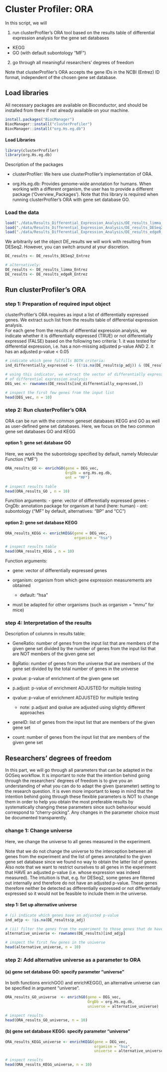 
# Cluster Profiler: ORA


 In this script, we will 
 
 1. run clusterProfiler's ORA tool based on the results table of differential expression analysis for the gene set databases 
 
 - KEGG 
 - GO (with default subontology "MF")
 
2. go through all meaningful researchers' degrees of freedom 

Note that clusterProfiler's ORA accepts the gene IDs in the NCBI (Entrez) ID format, independent of the chosen gene set database.


## Load libraries 

All necessary packages are available on Bioconductor, and should be installed from there if not already available on your machine.

```r
install.packages("BiocManager")
BiocManager::install("clusterProfiler")
BiocManager::install("org.Hs.eg.db")
```

#### Load Libraries 
```r

library(clusterProfiler)
library(org.Hs.eg.db)
```

Description of the packages 

- clusterProfiler: We here use clusterProfiler's implementation of ORA. 

- org.Hs.eg.db: Provides genome-wide annotation for humans. When working with a different organism,  the user has to provide a different package ('Overview_Packages'). Note that this library is required when running clusterProfiler's ORA with gene set database GO.

### Load the data 

```r
load("./data/Results_Differential_Expression_Analysis/DE_results_limma_Entrez.Rdata")
load("./data/Results_Differential_Expression_Analysis/DE_results_DESeq2_Entrez.Rdata")
load("./data/Results_Differential_Expression_Analysis/DE_results_edgeR_Entrez.Rdata")
```

We arbitrarily set the object DE_results we will work with resulting from DESeq2. However, you can switch around at your discretion. 

```r
DE_results <- DE_results_DESeq2_Entrez

# alternatively: 
DE_results <- DE_results_limma_Entrez
DE_results <- DE_results_edgeR_Entrez

```

## Run clusterProfiler's ORA 

### step 1: Preparation of required input object 

clusterProfiler's ORA requires as input a list of differentially expressed genes. We extract such list from the results table of differential expression analysis. \
For each gene from the results of differential expression analysis, we indicate whether it is differentially expressed (TRUE) or not differentially expressed (FALSE) based on the following two criteria: 
1.  it was tested for differential expression, i.e. has a non-missing adjusted p-value AND
2. it has an adjusted p-value < 0.05

```r
# indicate which gene fulfills BOTH criteria: 
ind_differentially_expressed <- ((!is.na(DE_results$p_adj)) & (DE_results$p_adj<0.05))

# using this indicator, we extract the vector of differentially expressed genes from the results
# of differential expression analysis 
DEG_vec <- rownames(DE_results[ind_differentially_expressed,])

# inspect the first few genes from the input list 
head(DEG_vec, n = 10)
```

### step 2: Run clusterProfiler's ORA 

ORA can be run with the common geneset databases KEGG and GO as well as user-defined gene set databases. Here, we focus on the two common gene set databases GO and KEGG 

#### option 1: gene set database GO
Here, we work the the subontology specified by default, namely Molecular Function ("MF")

```r
ORA_results_GO <- enrichGO(gene = DEG_vec, 
                           OrgDb = org.Hs.eg.db, 
                           ont = "MF") 

# inspect results table 
head(ORA_results_GO , n = 10)
```

Function arguments: 
- gene: vector of differentially expressed genes 
- OrgDb: annotation package for organism at hand (here: human)
- ont: subontology ("MF" by default, alternatives: "BP" and "CC")


#### option 2: gene set database KEGG 

```r
ORA_results_KEGG <- enrichKEGG(gene = DEG_vec, 
                               organism = "hsa")

# inspect results table 
head(ORA_results_KEGG , n = 10)
```
 Function arguments: 
 
- gene: vector of differentially expressed genes 

- organism: organism from which gene expression measurements are obtained

  + default: "hsa"
 
- must be adapted for other organisms (such as organism = "mmu" for mice)



### step 4: Interpretation of the results

Description of columns in results table: 

- GeneRatio: number of genes from the input list that are members of the given gene set divided by the number of genes from the input list that are NOT members of the given gene set 

- BgRatio: number of genes from the universe that are members of the gene set divided by the total number of genes in the universe 

- pvalue: p-value of enrichment of the given gene set 

- p.adjust: p-value of enrichment ADJUSTED for multiple testing 

- qvalue: p-value of enrichment ADJUSTED for multiple testing 
 
  + note: p.adjust and qvalue are adjusted using slightly different approaches 

- geneID: list of genes from the input list that are members of the given gene set 
 
- count: number of genes from the input list that are members of the given gene set 



## Researchers' degrees of freedom 

In this part, we will go through all parameters that can be adapted in the GOSeq workflow. It is important to note that the intention behind going through the researchers' degrees of freedom is to give you an understanding of what you can do to adapt the given (parameter) setting to the research question. It is even more important to keep in mind that the intention behind going through these flexible parameters is NOT to change them in order to help you obtain the most preferable results by systematically changing these parameters since such behaviour would correspond to "cherry-picking". Any changes in the parameter choice must be documented transparently. 

### change 1: Change universe 

Here, we change the universe to all genes measured in the experiment.

Note that we do not change the universe to the interception between all genes from the experiment and the list of genes annotated to the given gene set database since we found no way to obtain the latter list of genes. \
Also note that we want to restrict ourselves to all genes in the experiment that HAVE an adjusted p-value (i.e. whose expression was indeed measured). The intuition is that, e.g. for DESeq2, some genes are filtered out internally and 
therefore do not have an adjusted p-value. These genes therefore neither be detected as differentially expressed or not differentially expressed so it would not be feasible to include them in the universe. 

#### step 1: Set up alternative universe 

```r
# (i) indicate which genes have an adjusted p-value
ind_adjp <- !is.na(DE_results$p_adj)

# (ii) filter the genes from the experiment to those genes that do have an adjusted p-value 
alternative_universe <- rownames(DE_results)[ind_adjp]

# inspect the first few genes in the universe
head(alternative_universe, n = 10)
```

### step 2: Add alternative universe as a parameter to ORA 

#### (a) gene set database GO: specify parameter "universe"

In both functions enrichGO() and enrichKEGG(), an alternative universe can be specified in argument "universe". 
```r
ORA_results_GO_universe  <- enrichGO(gene = DEG_vec, 
                                     OrgDb = org.Hs.eg.db, 
                                     universe = alternative_universe)

# inspect results 
head(ORA_results_GO_universe, n = 10)
```




#### (b) gene set database KEGG: specify parameter "universe"

```r
ORA_results_KEGG_universe <- enrichKEGG(gene = DEG_vec, 
                                        organism = "hsa",
                                        universe = alternative_universe)

# inspect results
head(ORA_results_KEGG_universe, n = 10)
```



